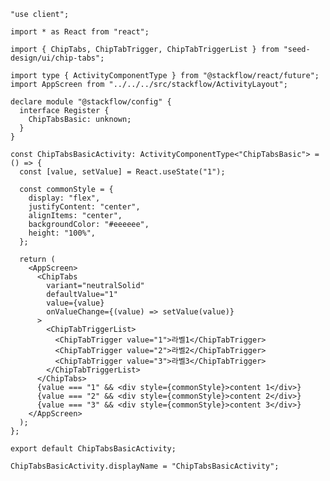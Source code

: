 ```tsx copy
"use client";

import * as React from "react";

import { ChipTabs, ChipTabTrigger, ChipTabTriggerList } from "seed-design/ui/chip-tabs";

import type { ActivityComponentType } from "@stackflow/react/future";
import AppScreen from "../../../src/stackflow/ActivityLayout";

declare module "@stackflow/config" {
  interface Register {
    ChipTabsBasic: unknown;
  }
}

const ChipTabsBasicActivity: ActivityComponentType<"ChipTabsBasic"> = () => {
  const [value, setValue] = React.useState("1");

  const commonStyle = {
    display: "flex",
    justifyContent: "center",
    alignItems: "center",
    backgroundColor: "#eeeeee",
    height: "100%",
  };

  return (
    <AppScreen>
      <ChipTabs
        variant="neutralSolid"
        defaultValue="1"
        value={value}
        onValueChange={(value) => setValue(value)}
      >
        <ChipTabTriggerList>
          <ChipTabTrigger value="1">라벨1</ChipTabTrigger>
          <ChipTabTrigger value="2">라벨2</ChipTabTrigger>
          <ChipTabTrigger value="3">라벨3</ChipTabTrigger>
        </ChipTabTriggerList>
      </ChipTabs>
      {value === "1" && <div style={commonStyle}>content 1</div>}
      {value === "2" && <div style={commonStyle}>content 2</div>}
      {value === "3" && <div style={commonStyle}>content 3</div>}
    </AppScreen>
  );
};

export default ChipTabsBasicActivity;

ChipTabsBasicActivity.displayName = "ChipTabsBasicActivity";

```

